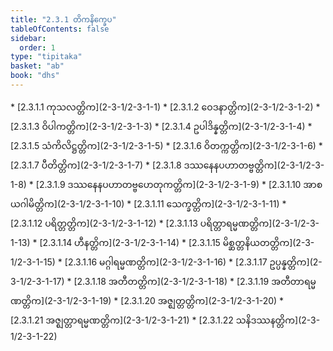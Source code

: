 ```yaml
---
title: "2.3.1 တိကနိက္ခေပ"
tableOfContents: false
sidebar:
  order: 1
type: "tipitaka"
basket: "ab"
book: "dhs"
---
```



<DynamicBreadcrumb />



<TableOfContents book="dhs" section="2.3.1">
* [2.3.1.1 ကုသလတ္တိက](2-3-1/2-3-1-1)
* [2.3.1.2 ဝေဒနာတ္တိက](2-3-1/2-3-1-2)
* [2.3.1.3 ဝိပါကတ္တိက](2-3-1/2-3-1-3)
* [2.3.1.4 ဥပါဒိန္နတ္တိက](2-3-1/2-3-1-4)
* [2.3.1.5 သံကိလိဋ္ဌတ္တိက](2-3-1/2-3-1-5)
* [2.3.1.6 ဝိတက္ကတ္တိက](2-3-1/2-3-1-6)
* [2.3.1.7 ပီတိတ္တိက](2-3-1/2-3-1-7)
* [2.3.1.8 ဒဿနေနပဟာတဗ္ဗတ္တိက](2-3-1/2-3-1-8)
* [2.3.1.9 ဒဿနေနပဟာတဗ္ဗဟေတုကတ္တိက](2-3-1/2-3-1-9)
* [2.3.1.10 အာစယဂါမိတ္တိက](2-3-1/2-3-1-10)
* [2.3.1.11 သေက္ခတ္တိက](2-3-1/2-3-1-11)
* [2.3.1.12 ပရိတ္တတ္တိက](2-3-1/2-3-1-12)
* [2.3.1.13 ပရိတ္တာရမ္မဏတ္တိက](2-3-1/2-3-1-13)
* [2.3.1.14 ဟီနတ္တိက](2-3-1/2-3-1-14)
* [2.3.1.15 မိစ္ဆတ္တနိယတတ္တိက](2-3-1/2-3-1-15)
* [2.3.1.16 မဂ္ဂါရမ္မဏတ္တိက](2-3-1/2-3-1-16)
* [2.3.1.17 ဥပ္ပန္နတ္တိက](2-3-1/2-3-1-17)
* [2.3.1.18 အတီတတ္တိက](2-3-1/2-3-1-18)
* [2.3.1.19 အတီတာရမ္မဏတ္တိက](2-3-1/2-3-1-19)
* [2.3.1.20 အဇ္ဈတ္တတ္တိက](2-3-1/2-3-1-20)
* [2.3.1.21 အဇ္ဈတ္တာရမ္မဏတ္တိက](2-3-1/2-3-1-21)
* [2.3.1.22 သနိဒဿနတ္တိက](2-3-1/2-3-1-22)
</TableOfContents>